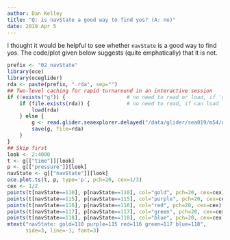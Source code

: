 ```yaml
---
author: Dan Kelley
title: "Q: is navState a good way to find yos? (A: no)"
date: 2019 Apr 5
---
```


I thought it would be helpful to see whether `navState` is a good way to find
yos. The code/plot given below suggests (quite emphatically) that it is not.


```r
prefix <- "02_navState"
library(oce)
library(oceglider)
rda <- paste(prefix, ".rda", sep="")
## Two-level caching for rapid turnaround in an interactive session
if (!exists("g")) {                    # no need to read or load, if 'g' already exists
    if (file.exists(rda)) {            # no need to read, if can load
        load(rda)
    } else {
        g <- read.glider.seaexplorer.delayed("/data/glider/sea019/m54/all_data")
        save(g, file=rda)
    }
}
## Skip first
look <- 2:4000
t <- g[["time"]][look]
p <- g[["pressure"]][look]
navState <- g[["navState"]][look]
oce.plot.ts(t, p, type='p', pch=20, cex=1/3)
cex <- 1/2
points(t[navState==110], p[navState==110], col="gold", pch=20, cex=cex)
points(t[navState==115], p[navState==115], col="purple", pch=20, cex=cex)
points(t[navState==116], p[navState==116], col="red", pch=20, cex=cex)
points(t[navState==117], p[navState==117], col="green", pch=20, cex=cex)
points(t[navState==118], p[navState==118], col="blue", pch=20, cex=cex)
mtext("navState: gold=110 purple=115 red=116 green=117 blue=118",
      side=3, line=-1, font=3)
```

